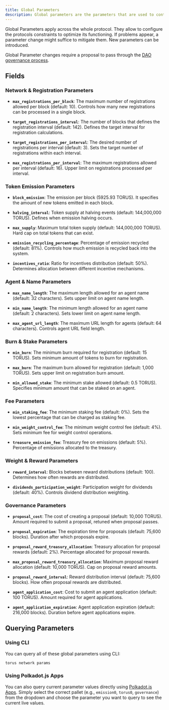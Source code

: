 ```yaml
---
title: Global Parameters
description: Global parameters are the parameters that are used to control the behavior of the Torus blockchain.
---
```


Global Parameters apply across the whole protocol. They allow to configure the protocols constraints to optimize its functioning. If problems appear, a parameter change might suffice to mitigate them. New parameters can be introduced.

Global Parameter changes require a proposal to pass through the [DAO governance process](https://dao.torus.network/proposals).

## Fields

### Network & Registration Parameters

- **`max_registrations_per_block`**: The maximum number of registrations allowed per block (default: 10). Controls how many new registrations can be processed in a single block.

- **`target_registrations_interval`**: The number of blocks that defines the registration interval (default: 142). Defines the target interval for registration calculations.

- **`target_registrations_per_interval`**: The desired number of registrations per interval (default: 3). Sets the target number of registrations within each interval.

- **`max_registrations_per_interval`**: The maximum registrations allowed per interval (default: 16). Upper limit on registrations processed per interval.

### Token Emission Parameters

- **`block_emission`**: The emission per block (5925.93 TORUS). It specifies the amount of new tokens emitted in each block.

- **`halving_interval`**: Token supply at halving events (default: 144,000,000 TORUS). Defines when emission halving occurs.

- **`max_supply`**: Maximum total token supply (default: 144,000,000 TORUS). Hard cap on total tokens that can exist.

- **`emission_recycling_percentage`**: Percentage of emission recycled (default: 81%). Controls how much emission is recycled back into the system.

- **`incentives_ratio`**: Ratio for incentives distribution (default: 50%). Determines allocation between different incentive mechanisms.

### Agent & Name Parameters

- **`max_name_length`**: The maximum length allowed for an agent name (default: 32 characters). Sets upper limit on agent name length.

- **`min_name_length`**: The minimum length allowed for an agent name (default: 2 characters). Sets lower limit on agent name length.

- **`max_agent_url_length`**: The maximum URL length for agents (default: 64 characters). Controls agent URL field length.

### Burn & Stake Parameters

- **`min_burn`**: The minimum burn required for registration (default: 15 TORUS). Sets minimum amount of tokens to burn for registration.

- **`max_burn`**: The maximum burn allowed for registration (default: 1,000 TORUS). Sets upper limit on registration burn amount.

- **`min_allowed_stake`**: The minimum stake allowed (default: 0.5 TORUS). Specifies minimum amount that can be staked on an agent.

### Fee Parameters

- **`min_staking_fee`**: The minimum staking fee (default: 0%). Sets the lowest percentage that can be charged as staking fee.

- **`min_weight_control_fee`**: The minimum weight control fee (default: 4%). Sets minimum fee for weight control operations.

- **`treasure_emission_fee`**: Treasury fee on emissions (default: 5%). Percentage of emissions allocated to the treasury.

### Weight & Reward Parameters

- **`reward_interval`**: Blocks between reward distributions (default: 100). Determines how often rewards are distributed.

- **`dividends_participation_weight`**: Participation weight for dividends (default: 40%). Controls dividend distribution weighting.

### Governance Parameters

- **`proposal_cost`**: The cost of creating a proposal (default: 10,000 TORUS). Amount required to submit a proposal, retuned when proposal passes.

- **`proposal_expiration`**: The expiration time for proposals (default: 75,600 blocks). Duration after which proposals expire.

- **`proposal_reward_treasury_allocation`**: Treasury allocation for proposal rewards (default: 2%). Percentage allocated for proposal rewards.

- **`max_proposal_reward_treasury_allocation`**: Maximum proposal reward allocation (default: 10,000 TORUS). Cap on proposal reward amounts.

- **`proposal_reward_interval`**: Reward distribution interval (default: 75,600 blocks). How often proposal rewards are distributed.

- **`agent_application_cost`**: Cost to submit an agent application (default: 100 TORUS). Amount required for agent applications.

- **`agent_application_expiration`**: Agent application expiration (default: 216,000 blocks). Duration before agent applications expire.


## Querying Parameters

### Using CLI

You can query all of these global parameters using CLI:

```bash
torus network params
```

### Using Polkadot.js Apps

You can also query current parameter values directly using [Polkadot.js Apps](https://polkadot.js.org/apps/?rpc=wss%3A%2F%2Fapi.torus.network#/chainstate). Simply select the correct pallet (e.g., `emission0`, `torus0`, `governance`) from the dropdown and choose the parameter you want to query to see the current live values.